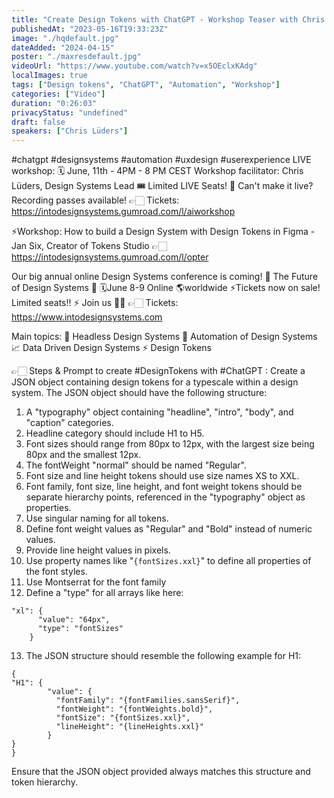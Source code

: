```yaml
---
title: "Create Design Tokens with ChatGPT - Workshop Teaser with Chris Lüders"
publishedAt: "2023-05-16T19:33:23Z"
image: "./hqdefault.jpg"
dateAdded: "2024-04-15"
poster: "./maxresdefault.jpg"
videoUrl: "https://www.youtube.com/watch?v=x5OEclxKAdg"
localImages: true
tags: ["Design tokens", "ChatGPT", "Automation", "Workshop"]
categories: ["Video"]
duration: "0:26:03"
privacyStatus: "undefined"
draft: false
speakers: ["Chris Lüders"]
---
```

#chatgpt #designsystems #automation #uxdesign #userexperience 
LIVE workshop: 🗓️ June, 11th - 4PM - 8 PM CEST
Workshop facilitator: Chris Lüders, Design Systems Lead
🎟️ Limited LIVE Seats!
📼 Can't make it live? Recording passes available!
👉🏻 Tickets: https://intodesignsystems.gumroad.com/l/aiworkshop

⚡️Workshop: How to build a Design System with Design Tokens in Figma - Jan Six, Creator of Tokens Studio
👉🏻 https://intodesignsystems.gumroad.com/l/opter

Our big annual online Design Systems conference is coming! 🚀
The Future of Design Systems 🚀
🗓️June 8-9 Online 🌎worldwide
⚡️Tickets now on sale! Limited seats!! ⚡️
Join us 🙌🏻
👉🏻 Tickets: https://www.intodesignsystems.com

Main topics:
🎨 Headless Design Systems
🤖 Automation of Design Systems
📈 Data Driven Design Systems
⚡️ Design Tokens

👉🏻 Steps & Prompt to create #DesignTokens with #ChatGPT :
Create a JSON object containing design tokens for a typescale within a design system. The JSON object should have the following structure:

1. A "typography" object containing "headline", "intro", "body", and "caption" categories.
2. Headline category should include H1 to H5.
3. Font sizes should range from 80px to 12px, with the largest size being 80px and the smallest 12px.
4. The fontWeight "normal" should be named "Regular".
5. Font size and line height tokens should use size names XS to XXL.
6. Font family, font size, line height, and font weight tokens should be separate hierarchy points, referenced in the "typography" object as properties.
7. Use singular naming for all tokens.
8. Define font weight values as "Regular" and "Bold" instead of numeric values.
9. Provide line height values in pixels.
10. Use property names like "`{fontSizes.xxl}`" to define all properties of the font styles.
11. Use Montserrat for the font family
12. Define a "type" for all arrays like here:

```
"xl": {
      "value": "64px",
      "type": "fontSizes"
    }
```

13. The JSON structure should resemble the following example for H1:

```
{
"H1": {
        "value": {
          "fontFamily": "{fontFamilies.sansSerif}",
          "fontWeight": "{fontWeights.bold}",
          "fontSize": "{fontSizes.xxl}",
          "lineHeight": "{lineHeights.xxl}"
        }
}
}
```

Ensure that the JSON object provided always matches this structure and token hierarchy.
